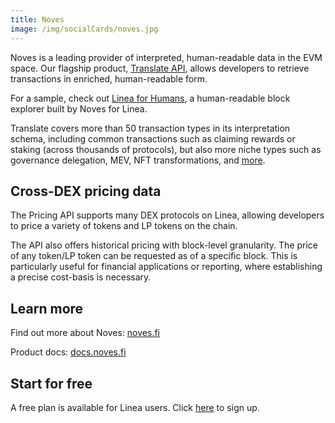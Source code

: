 ```yaml
---
title: Noves
image: /img/socialCards/noves.jpg
---
```


Noves is a leading provider of interpreted, human-readable data in the EVM
space. Our flagship product,
[Translate API](https://docs.noves.fi/reference/introduction), allows developers
to retrieve transactions in enriched, human-readable form.

For a sample, check out [Linea for Humans](https://linea.forhumans.app), a
human-readable block explorer built by Noves for Linea.

Translate covers more than 50 transaction types in its interpretation schema,
including common transactions such as claiming rewards or staking (across
thousands of protocols), but also more niche types such as governance
delegation, MEV, NFT transformations, and
[more](https://docs.noves.fi/reference/token).

## Cross-DEX pricing data

The Pricing API supports many DEX protocols on Linea, allowing developers to
price a variety of tokens and LP tokens on the chain.

The API also offers historical pricing with block-level granularity. The price
of any token/LP token can be requested as of a specific block. This is
particularly useful for financial applications or reporting, where establishing
a precise cost-basis is necessary.

## Learn more

Find out more about Noves: [noves.fi](https://noves.fi)

Product docs: [docs.noves.fi](https://docs.noves.fi)

## Start for free

A free plan is available for Linea users. Click [here](https://noves.fi/pricing)
to sign up.
